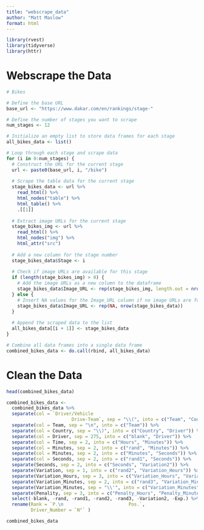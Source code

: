 ```yaml
---
title: "webscrape_data"
author: "Matt Maslow"
format: html
---
```



```r
library(rvest)
library(tidyverse)
library(httr)
```


# Webscrape the Data

```r
# Bikes

# Define the base URL
base_url <- "https://www.dakar.com/en/rankings/stage-"

# Define the number of stages you want to scrape
num_stages <- 12

# Initialize an empty list to store data frames for each stage
all_bikes_data <- list()

# Loop through each stage and scrape data
for (i in 0:num_stages) {
  # Construct the URL for the current stage
  url <- paste0(base_url, i, "/bike")
  
  # Scrape the table data for the current stage
  stage_bikes_data <- url %>%
    read_html() %>%
    html_nodes("table") %>%
    html_table() %>%
    .[[1]]
  
  # Extract image URLs for the current stage
  stage_bikes_img <- url %>% 
    read_html() %>%
    html_nodes("img") %>%
    html_attr("src")
  
  # Add a new column for the stage number
  stage_bikes_data$Stage <- i
  
  # Check if image URLs are available for this stage
  if (length(stage_bikes_img) > 0) {
    # Add the image URLs as a new column to the dataframe
    stage_bikes_data$Image_URL <- rep(stage_bikes_img, length.out = nrow(stage_bikes_data))
  } else {
    # Insert NA values for the Image_URL column if no image URLs are found
    stage_bikes_data$Image_URL <- rep(NA, nrow(stage_bikes_data))
  }
  
  # Append the scraped data to the list
  all_bikes_data[[i + 1]] <- stage_bikes_data
}

# Combine all data frames into a single data frame
combined_bikes_data <- do.call(rbind, all_bikes_data)
```


# Clean the Data

```r
head(combined_bikes_data)
```

```r
combined_bikes_data <- 
  combined_bikes_data %>%
  separate(col = `Driver/Vehicle
                        Drive-Team`, sep = "\\(", into = c("Team", "Country")) %>%
  separate(col = Team, sep = "\n", into = c("Team")) %>%
  separate(col = Country, sep = "\\)", into = c("Country", "Driver")) %>%
  separate(col = Driver, sep = 275, into = c("blank", "Driver")) %>%
  separate(col = Time, sep = 2, into = c("Hours", "Minutes")) %>%
  separate(col = Minutes, sep = 2, into = c("rand", "Minutes")) %>%
  separate(col = Minutes, sep = 2, into = c("Minutes", "Seconds")) %>%
  separate(col = Seconds, sep = 2, into = c("rand1", "Seconds")) %>%
  separate(Seconds, sep = 2, into = c("Seconds", "Variation2")) %>%
  separate(Variation, sep = 1, into = c("rand2", "Variation_Hours")) %>%
  separate(Variation_Hours, sep = 3, into = c("Variation_Hours", "Variation_Minutes")) %>%
  separate(Variation_Minutes, sep = 2, into = c("rand3", "Variation_Minutes")) %>%
  separate(Variation_Minutes, sep = "\\'", into = c("Variation_Minutes", "Variation_Seconds")) %>%
  separate(Penality, sep = 3, into = c("Penalty_Hours", "Penalty_Minutes")) %>%
  select(-blank, -rand, -rand1, -rand2, -rand3, -Variation2, -Exp.) %>%
  rename(Rank = `P.\n                        Pos.`,
         Driver_Number = `N°` )

combined_bikes_data
```







